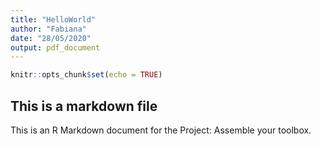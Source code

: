 ```yaml
---
title: "HelloWorld"
author: "Fabiana"
date: "28/05/2020"
output: pdf_document
---
```


```r
knitr::opts_chunk$set(echo = TRUE)
```

## This is a markdown file

This is an R Markdown document for the Project: Assemble your toolbox. 